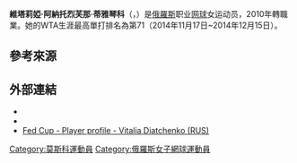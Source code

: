 {{Infobox 网球
|姓名=Vitalia Diatchenko
|image= [[File:Diatchenko_WMQ14_(19)_(14604972364).jpg|250px]]
|国籍={{RUS}}
|生年=1990年
|生日={{birth date and age|mf=yes|1990|8|2}}
|出生地=[[俄羅斯|俄羅斯]]
|居住地=[[俄羅斯|俄羅斯]]
|身高=180
|体重=65
|持拍手=右
|反拍=雙手
|转职业年=2010年
|球拍=
|球衣=
|球鞋=
|单打最高排名=71（2014年11月17日）
|双打最高排名=60（2011年2月21日）
|现单打排名=91（2019年11月17日）
|现双打排名=
|单打冠军头衔=（WTA）0（ITF）1
|双打冠军头衔=（WTA）1（ITF）12
|职业战绩={{tennis record|won=235|lost=125}}
|雙打職業戰績=
|奖金=$822,450[[美元|美元]]
|澳网最好成绩=第一輪（2015）
|法网最好成绩=第二輪（2009,2015）
|温网最好成绩=第二輪（2018）
|美网最好成绩=第一輪（2011,2015,2016）
|澳網雙打最好成績=第二輪（2015）
|法網雙打最好成績=第二輪（2016）
|溫網雙打最好成績=第二輪（2012）
|美網雙打最好成績=第二輪（2011）
|大满贯个数=
|奥运会最好成绩=
}}

'''維塔莉婭·阿納托烈芙那·蒂雅琴科'''（{{Lang-ru|Виталия Анатольевна Дьяченко}}，{{bd|1990年|8月2日|catIdx=Diatchenko, Vitalia}}）是[[俄羅斯|俄羅斯]]职业[[网球|网球]]女运动员，2010年轉職業。她的WTA生涯最高單打排名為第71（2014年11月17日~2014年12月15日）。

==參考來源==
{{reflist}}

==外部連結==
{{Commonscat|Vitalia Diatchenko}}
* {{WTA|14183}}
* {{ITF Profile|id=100041729}}
* [http://www.fedcup.com/en/players/player/profile.aspx?playerid=100041729 Fed Cup - Player profile - Vitalia Diatchenko (RUS)] {{Wayback|url=http://www.fedcup.com/en/players/player/profile.aspx?playerid=100041729 |date=20160404181904 }}

{{DEFAULTSORT:Diatchenko, Vitalia}}
[[Category:莫斯科運動員|Category:莫斯科運動員]]
[[Category:俄羅斯女子網球運動員|Category:俄羅斯女子網球運動員]]